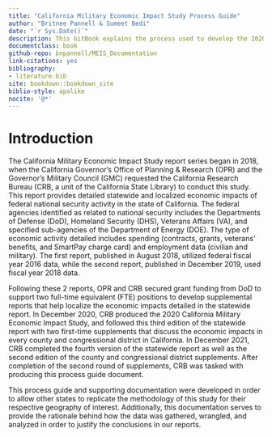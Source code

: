 ```yaml
--- 
title: "California Military Economic Impact Study Process Guide"
author: "Britnee Pannell & Sumeet Bedi"
date: "`r Sys.Date()`"
description: This GitBook explains the process used to develop the 2020 California Military Economic Impact Study. 
documentclass: book
github-repo: bnpannell/MEIS_Documentation
link-citations: yes
bibliography:
- literature.bib
site: bookdown::bookdown_site
biblio-style: apalike
nocite: '@*'
---
```


# Introduction

The California Military Economic Impact Study report series began in 2018, when the California Governor's Office of Planning & Research (OPR) and the Governor's Military Council (GMC) requested the California Research Bureau (CRB, a unit of the California State Library) to conduct this study. This report provides detailed statewide and localized economic impacts of federal national security activity in the state of California. The federal agencies identified as related to national security includes the Departments of Defense (DoD), Homeland Security (DHS), Veterans Affairs (VA), and specified sub-agencies of the Department of Energy (DOE). The type of economic activity detailed includes spending (contracts, grants, veterans' benefits, and SmartPay charge card) and employment data (civilian and military). The first report, published in August 2018, utilized federal fiscal year 2016 data, while the second report, published in December 2019, used fiscal year 2018 data. 

Following these 2 reports, OPR and CRB secured grant funding from DoD to support two full-time equivalent (FTE) positions to develop supplemental reports that help localize the economic impacts detailed in the statewide report. In December 2020, CRB produced the 2020 California Military Economic Impact Study, and followed this third edition of the statewide report with two first-time supplements that discuss the economic impacts in every county and congressional district in California. In December 2021, CRB completed the fourth version of the statewide report as well as the second edition of the county and congressional district supplements. After completion of the second round of supplements, CRB was tasked with producing this process guide document.

This process guide and supporting documentation were developed in order to allow other states to replicate the methodology of this study for their respective geography of interest. Additionally, this documentation serves to provide the rationale behind how the data was gathered, wrangled, and analyzed in order to justify the conclusions in our reports.
